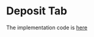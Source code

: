 

# Deposit Tab

<DepositTabCarousel />

The implementation code is [here](https://github.com/bear-react-carousel/bear-react-carousel.github.io/blob/main/src/examples/DepositTabCarousel/DepositTabCarousel.tsx)
